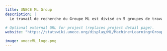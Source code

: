 ```yaml
---
title: UNECE ML Group
description: |
  Le travail de recherche du Groupe ML est divisé en 5 groupes de travail visant à traiter différentes problématiques liées à l'utilisation de l'apprentissage automatique pour les statistiques officielles.

# Optional external URL for project (replaces project detail page).
website: "https://statswiki.unece.org/display/ML/Machine+Learning+Group+2021"

image: uneceML_logo.png
---
```

